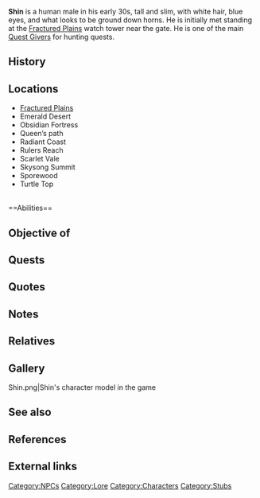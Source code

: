 {{Npcbox
|doc=
| name = Shin
| image = Shin.png
| titles =N/A
| race = Human
| affiliation = N/A
| gender = Male
| occupation = Bounty hunter<br />Quest Giver
| location = [[Fractured Plains]]
| status = Alive
}}

'''Shin''' is a human male in his early 30s, tall and slim, with white hair, blue eyes, and what looks to be ground down horns. He is initially met standing at the [[Fractured Plains]] watch tower near the gate. He is one of the main [[Quest Giver|Quest Givers]] for hunting quests.

==History==

==Locations==
*[[Fractured Plains]]
*Emerald Desert
*Obsidian Fortress
*Queen’s path
*Radiant Coast
*Rulers Reach
*Scarlet Vale
*Skysong Summit
*Sporewood
*Turtle Top
<br />
==Abilities==

==Objective of==

==Quests==

==Quotes==

==Notes==

==Relatives==

==Gallery==
<gallery>
Shin.png|Shin's character model in the game
</gallery>

==See also==

==References==
{{Reflist}}

==External links==

[[Category:NPCs]]
[[Category:Lore]]
[[Category:Characters]]
[[Category:Stubs]] 